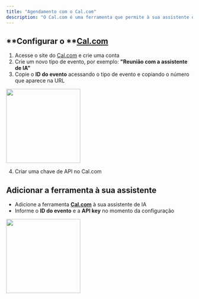 ```yaml
---
title: "Agendamento com o Cal.com"
description: "O Cal.com é uma ferramenta que permite à sua assistente de IA agendar reuniões automaticamente."
---
```


## **Configurar o **[**Cal.com**](http://Cal.com)

1. Acesse o site do [Cal.com](http://Cal.com) e crie uma conta
2. Crie um novo tipo de evento, por exemplo: **"Reunião com a assistente de IA"**
3. Copie o **ID do evento** acessando o tipo de evento e copiando o número que aparece na URL

<img
  height="200"
  src="/resources/cal-event-id.png"
/>

4. Criar uma chave de API no Cal.com

## Adicionar a ferramenta à sua assistente

- Adicione a ferramenta [**Cal.com**](http://Cal.com) à sua assistente de IA
- Informe o **ID do evento** e a **API key** no momento da configuração

<img
  height="200"
  src="/resources/cal-tool.png"
/>
